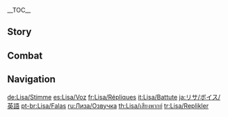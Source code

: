 {{CharacterTabs}}
{{LanguageTabs}}
__TOC__
==Story==
{{VO/Story
|character           = Lisa

|vo_01_01_title      = Hello
|vo_01_01_file       = VO_{language}{character} Hello.ogg
|vo_01_01_tx         = Hi darling, are you going to be Lisa's little helper? What? Me, a grand mage? That was a long time ago, I'm just a humble librarian now. *chuckles* Don't worry darling, I'll take very good care of you. So...

|vo_02_01_title      = Chat: Afternoon Tea
|vo_02_01_file       = VO_{language}{character} Chat - Afternoon Tea.ogg
|vo_02_01_tx         = It's nearly time for afternoon tea.
|vo_02_02_title      = Chat: Quest
|vo_02_02_file       = VO_{language}{character} Chat - Quest.ogg
|vo_02_02_tx         = Why not keep me company for a while... There'll be plenty of time for work later.
|vo_02_03_title      = Chat: Better to Stay In
|vo_02_03_file       = VO_{language}{character} Chat - Better to Stay In.ogg
|vo_02_03_tx         = Today's no good for going out... Hmm... Did I say that yesterday as well?

<!-- Weather -->
|vo_03_01_title      = When It Rains
|vo_03_01_file       = VO_{language}{character} When It Rains.ogg
|vo_03_01_tx         = *sigh* Perfect weather for sipping a cup of tea while gazing out the window.
|vo_03_02_title      = When Thunder Strikes
|vo_03_02_file       = VO_{language}{character} When Thunder Strikes.ogg
|vo_03_02_tx         = When I practice my spells in weather like this, I can do half the work for double the impact. Haha, I'm just teasing.
|vo_03_03_title      = When It's Windy
|vo_03_03_file       = VO_{language}{character} When It's Windy.ogg
|vo_03_03_tx         = Such a calming breeze... Perfect for taking a nap, don't you think?

|vo_04_01_title      = Good Morning
|vo_04_01_file       = VO_{language}{character} Good Morning.ogg
|vo_04_01_tx         = *yawn* Good morning, [[Jean]]... Oh, it's you! Sorry, dear.
|vo_04_01_mention    = Jean
|vo_04_02_title      = Good Afternoon
|vo_04_02_file       = VO_{language}{character} Good Afternoon.ogg
|vo_04_02_tx         = It must almost be time for a nap...
|vo_04_03_title      = Good Evening
|vo_04_03_file       = VO_{language}{character} Good Evening.ogg
|vo_04_03_tx         = You're still up? I'm getting sleepy...
|vo_04_04_title      = Good Night
|vo_04_04_file       = VO_{language}{character} Good Night.ogg
|vo_04_04_tx         = I can see how hard you've been working today. Let me think of a way to reward you...

|vo_05_01_title      = About {name}
|vo_05_01_file       = VO_{language}{character} About {character}.ogg
|vo_05_01_tx         = I'm not lazy, I just know to save my energy for when I need it most.

|vo_06_01_title      = About Us: Relationships
|vo_06_01_file       = VO_{language}{character} About Us - Relationships.ogg
|vo_06_01_tx         = I can be your teacher, your master, or your friend... or all three if you want...
|vo_06_02_title      = About Us: Capabilities
|vo_06_02_friendship = 6
|vo_06_02_file       = VO_{language}{character} About Us - Capabilities.ogg
|vo_06_02_tx         = Let me show you a thing or two, lest we let your efforts go to waste. *chuckles*
|vo_06_03_title      = About Us: Ceremony
|vo_06_03_friendship = 6
|vo_06_03_file       = VO_{language}{character} About Us - Ceremonies.ogg
|vo_06_03_tx         = Wait, one last thing... A kiss on the forehead from master to follower. Now you're my star pupil.

|vo_07_01_title      = About the [[Vision]]
|vo_07_01_friendship = 4
|vo_07_01_file       = VO_{language}{character} About the Vision.ogg
|vo_07_01_tx         = Visions? Ah, they're a necessary device in controlling the elements &mdash; with you being the sole exception, of course. Hmm... As for why that is, perhaps... we can find the time to experiment a little?
|vo_07_02_title      = Something to Share
|vo_07_02_file       = VO_{language}{character} Something to Share.ogg
|vo_07_02_tx         = Feel free to use the alchemist's upstairs from the library whenever you want. But make sure you knock first... we wouldn't want you seeing anything you're not supposed to, now would we?
|vo_07_03_title      = Interesting Things
|vo_07_03_file       = VO_{language}{character} Interesting Things.ogg
|vo_07_03_tx         = [[Calla Lily|Calla Lilies]] are a medicinal flower with antidotal properties. With them in hand, there's no need to worry about the side effects of any potions... Hehe.

|vo_08_01_title      = About [[Jean]]
|vo_08_01_friendship = 4
|vo_08_01_file       = VO_{language}{character} About Jean.ogg
|vo_08_01_tx         = Jean is a gifted and dedicated leader. Seeing how hard she works makes even me want to help her out.
|vo_08_01_mention    = Jean

|vo_08_02_title      = About [[Amber]]
|vo_08_02_friendship = 4
|vo_08_02_file       = VO_{language}{character} About Amber.ogg
|vo_08_02_tx         = Amber was just a young girl when she joined the [[Knights of Favonius|knights]], and in the blink of an eye, she's turned into such a strong young lady. I'm curious to see what she'll be like a few years from now.
|vo_08_02_mention    = Amber

|vo_08_03_title      = About [[Barbara]]
|vo_08_03_friendship = 4
|vo_08_03_file       = VO_{language}{character} About Barbara.ogg
|vo_08_03_tx         = Have you heard Barbara sing before? Her angelic voice contains a magical healing energy. A different kind of magical energy from the one in my potions, of course. I wonder which one you prefer?
|vo_08_03_mention    = Barbara

|vo_08_04_title      = About [[Diluc]]
|vo_08_04_friendship = 4
|vo_08_04_file       = VO_{language}{character} About Diluc.ogg
|vo_08_04_tx         = You want to know about Diluc? Haha, in that case, I know someone else you should talk to.
|vo_08_04_mention    = Diluc

|vo_08_05_title      = About [[Razor]]
|vo_08_05_friendship = 4
|vo_08_05_file       = VO_{language}{character} About Razor.ogg
|vo_08_05_tx         = Come on Razor, that's it, good boy! Let's do some combat practice &mdash; I've found you the perfect partner. Hey! Come back!
|vo_08_05_mention    = Razor

|vo_08_06_title      = About [[Klee]]
|vo_08_06_friendship = 4
|vo_08_06_file       = VO_{language}{character} About Klee.ogg
|vo_08_06_tx         = Last time little Klee wanted to use my workshop for her experiments, I had to say no, and she was angry at me for the rest of the day. *sigh* What happened the next day, you ask? She went off happily to play outside of course.
|vo_08_06_mention    = Klee

|vo_08_07_title      = About [[Mona]]
|vo_08_07_friendship = 4
|vo_08_07_file       = VO_{language}{character} About Mona.ogg
|vo_08_07_tx         = As for Mona? She seems to be an excellent mage, but I'm not a part of their [[Hexenzirkel]]. The idea of [[Irminsul]] exploration and formal tea parties just leaves me cold.
|vo_08_07_mention    = Mona

|vo_08_08_title      = About [[Albedo]]
|vo_08_08_friendship = 4
|vo_08_08_file       = VO_{language}{character} About Albedo.ogg
|vo_08_08_tx         = Albedo is quite the alchemist. Just say the word and he'll come up with a good solution. He's easy on the eyes too, just like you.
|vo_08_08_mention    = Albedo

|vo_08_09_title      = About [[Fischl]]
|vo_08_09_friendship = 4
|vo_08_09_file       = VO_{language}{character} About Fischl.ogg
|vo_08_09_tx         = Fischl, yes, she's always in the library looking to borrow fantasy novels. She always returns her books three days early and looks after them very well. She's a good kid.
|vo_08_09_mention    = Fischl

|vo_08_10_title      = About [[Noelle]]
|vo_08_10_friendship = 4
|vo_08_10_file       = VO_{language}{character} About Noelle.ogg
|vo_08_10_tx         = Every time I ask Noelle to dust off the bookshelves, I'm always left with the sense that the more exhausted I make her, the happier she becomes. Yes, who knows what's going on with her... *chuckles*
|vo_08_10_mention    = Noelle

|vo_08_11_title      = About [[Sucrose]]
|vo_08_11_friendship = 4
|vo_08_11_file       = VO_{language}{character} About Sucrose.ogg
|vo_08_11_tx         = Try not to bother Sucrose if you're at a loose end, you'll only startle the poor girl. She's gifted at interacting with all sorts of exotic creatures &mdash; just hopeless when it comes to humans.
|vo_08_11_mention    = Sucrose

|vo_08_12_title      = About [[Cyno]]
|vo_08_12_friendship = 4
|vo_08_12_file       = VO_{language}{character} About Cyno.ogg
|vo_08_12_tx         = I've barely kept in touch with anyone from the [[Akademiya]] since leaving [[Sumeru]], except for the occasional letters to my teachers out of basic courtesy. Fortunately, not every promising student turned out as lazy as I am... I heard that one of my juniors, Cyno, now leads quite the action-packed life.
|vo_08_12_mention    = Cyno

|vo_08_13_title      = About [[Collei]]
|vo_08_13_friendship = 4
|vo_08_13_file       = VO_{language}{character} About Collei.ogg
|vo_08_13_tx         = Ah, dear little Collei. Every time she writes to me, she tries out new words and expressions she's learned recently... Hehe, no wonder she's improving so quickly. That wonderful and warmhearted master of hers must have helped a lot too.
|vo_08_13_mention    = Collei,Tighnari

|vo_08_14_title      = About [[Mika]]
|vo_08_14_friendship = 4
|vo_08_14_file       = VO_{language}{character} About Mika.ogg
|vo_08_14_tx         = I do rather envy [[Huffman]] for having such a caring little brother. Mika takes care of everything around the house and even looks after him when he's drunk... Ah, how nice it must be to lounge around all day without a care in the world... Hmm? What do you mean, I already do that? You're getting quite bold these days, aren't you, cutie?
|vo_08_14_mention    = Huffman,Mika

|vo_09_01_title      = More About {name}: I
|vo_09_01_file       = VO_{language}{character} More About {character} - 01.ogg
|vo_09_01_tx         = So, which element would you like to learn about today?
|vo_09_02_title      = More About {name}: II
|vo_09_02_friendship = 3
|vo_09_02_file       = VO_{language}{character} More About {character} - 02.ogg
|vo_09_02_tx         = My past? So, you want to get to know me a little better, huh? *chuckles* That's a story for another day. But I'm touched that you asked.
|vo_09_03_title      = More About {name}: III
|vo_09_03_friendship = 4
|vo_09_03_file       = VO_{language}{character} More About {character} - 03.ogg
|vo_09_03_tx         = When I taught Razor how to utilize Elemental Energy, I never expected him to master the technique so quickly. Come to think of it, you're talented too. Maybe I could teach you a few tricks...
|vo_09_03_mention    = Razor
|vo_09_04_title      = More About {name}: IV
|vo_09_04_friendship = 5
|vo_09_04_file       = VO_{language}{character} More About {character} - 04.ogg
|vo_09_04_tx         = What's that? You want to learn some [[Sumeru Akademiya]] magic? I'm afraid it might too much for you to handle right now... Hmm, though I suppose it can't hurt to teach you some of the basics. Here, start by reading the beginner's guide, it's only 800 pages or so.
|vo_09_05_title      = More About {name}: V
|vo_09_05_friendship = 6
|vo_09_05_file       = VO_{language}{character} More About {character} - 05.ogg
|vo_09_05_tx         = A Vision may seem like a great tool, but one day, the power one accumulates always finds a way to turn back on you. Should such a day come for me, so long as you're around... Ah, never mind.

|vo_10_01_title      = {name}'s Hobbies
|vo_10_01_file       = VO_{language}{character} Hobbies.ogg
|vo_10_01_tx         = Hey darling, would you like to try one of my magic potions? There's no knowing what it will do to you until you try it, though... Don't say I didn't warn you!
|vo_10_02_title      = {name}'s Troubles
|vo_10_02_file       = VO_{language}{character} Troubles.ogg
|vo_10_02_tx         = The interrogation room upstairs has sat there unused for two years now... It would be a much more lively place if [[Hertha]] would agree to let me use it as my private workshop... *sigh* She's such a spoilsport.
|vo_10_02_mention    = Hertha
|vo_10_03_title      = Favorite Food
|vo_10_03_file       = VO_{language}{character} Favorite Food.ogg
|vo_10_03_tx         = I like making my own vegetable soup. I put a big bunch of vegetables into a cauldron and stir it with a long spoon. What does it taste like? Here, why don't you try it for yourself. Open wide!
|vo_10_04_title      = Least Favorite Food
|vo_10_04_file       = VO_{language}{character} Least Favorite Food.ogg
|vo_10_04_tx         = I suffer from extreme pumpkinphobia. The fall harvest is a difficult time of year for me, as you can imagine. I wonder if it would be worth the trouble to make all the pumpkins in the world disappear...

<!-- Receiving a Gift -->
|vo_11_01_title      = Receiving a Gift: I
|vo_11_01_file       = VO Lisa Receiving a Gift - 01.ogg
|vo_11_01_tx         = Oh aren't you just the sweetest? Thanks, cutie, you just made my day.

|vo_11_02_title      = Receiving a Gift: II
|vo_11_02_file       = VO Lisa Receiving a Gift - 02.ogg
|vo_11_02_tx         = Hehe, you've really got a knack for this, haven't you?

|vo_11_03_title      = Receiving a Gift: III
|vo_11_03_file       = VO Lisa Receiving a Gift - 03.ogg
|vo_11_03_tx         = Eugh... Oh my... This is really... hmm...

|vo_12_01_title      = Birthday
|vo_12_01_file       = VO_{language}{character} Birthday.ogg
|vo_12_01_tx         = Here, take this amulet, it will bring you good luck. It's my birthday gift to you. I spent a long time making it, so don't lose it now!

|vo_13_01_title      = Feelings About Ascension: Intro
|vo_13_01_ascension  = 1
|vo_13_01_file       = VO_{language}{character} Feelings About Ascension - 01.ogg
|vo_13_01_tx         = Surely you don't want me working overtime... That would be no good.
|vo_13_02_title      = Feelings About Ascension: Building Up
|vo_13_02_ascension  = 2
|vo_13_02_file       = VO_{language}{character} Feelings About Ascension - 02.ogg
|vo_13_02_tx         = Chances to practice should be left to you newcomers, no?
|vo_13_03_title      = Feelings About Ascension: Climax
|vo_13_03_ascension  = 4
|vo_13_03_file       = VO_{language}{character} Feelings About Ascension - 03.ogg
|vo_13_03_tx         = *chuckles* If I were to recover my full power, who knows what kind of things might happen?
|vo_13_04_title      = Feelings About Ascension: Conclusion
|vo_13_04_ascension  = 6
|vo_13_04_file       = VO_{language}{character} Feelings About Ascension - 04.ogg
|vo_13_04_tx         = I've already tried to persuade you every way possible... *sigh* Have it your way, cutie. I can no longer go on pretending at this point - Even a [[Hilichurl]] would see through the act. So be it, let me introduce you to the true Witch of Purple Rose.
}}

==Combat==
{{Combat VO
|character           = Lisa

|skill_1_tx          = *giggles*
|skill_2_tx          = You're in for a little shock.
|skill_3_tx          = Come a little closer.
|skill_4_tx          = ''(Hold)'' ...Blitz!
|skill_5_tx          = ''(Hold)'' You've been a naughty boy!
|skill_6_tx          = ''(Hold)'' Hehe~

|burst_1_tx          = Let's spark things up a little.
|burst_2_tx          = Surrender and I'll be gentle.
|burst_3_tx          = Try not to enjoy this too much.

|sprint-s_1_file     = Sprint Start 01,Sprint Start 02,Sprint Start 03

|glider_1_file       = Deploying Wind Glider 01,Deploying Wind Glider 02,Deploying Wind Glider 03

|chest_1_tx          = No pain no gain, haha...
|chest_2_tx          = Oh my...
|chest_3_tx          = What do you think, cutie?

|low-hp_1_tx         = I have some for you too.
|low-hp_2_tx         = I'm a bit rusty...
|low-hp_3_tx         = Oh no, I'm gonna ruin my gloves.

|ally-low-hp_1_tx    = Don't force it, darling.
|ally-low-hp_2_tx    = Do you need me to lend a hand?

|fallen_1_tx         = Going out is tiring...
|fallen_2_tx         = Looks like I got carried away...
|fallen_3_tx         = I knew I should have stayed home...

|hit-l_1_tx          = Ugh...
|hit-l_2_file        = Light Hit Taken 02,Light Hit Taken 03,Light Hit Taken 04,Light Hit Taken 05,Light Hit Taken 06

|hit-h_1_tx          = Don't be such a brute.
|hit-h_2_file        = Heavy Hit Taken 02,Heavy Hit Taken 03,Heavy Hit Taken 04,Heavy Hit Taken 05,Heavy Hit Taken 06

|join_1_file         = Joining Party 01 (A),Joining Party 01 (B)
|join_1_tx           = Here, let me help you.
|join_2_tx           = I'll keep an eye on you.
|join_3_tx           = Ooh, you're taking me out?

|idle_1_file         = Standby 01

|atk-l_1_file        = Light Attack 01,Light Attack 02,Light Attack 03,Light Attack 04,Light Attack 05,Light Attack 06,Light Attack 07

|atk-m_1_file        = Mid Attack 01,Mid Attack 02,Mid Attack 03

|atk-h_1_file        = Heavy Attack 01,Heavy Attack 02,Heavy Attack 03

|climb_1_file        = Climbing 01,Climbing 02,Climbing 03,Climbing 04,Climbing 05

|climb-b_1_file      = Climbing Breath 01,Climbing Breath 02,Climbing Breath 03,Climbing Breath 04,Climbing Breath 05

|jump_1_file         = Jumping 01,Jumping 02,Jumping 03,Jumping 04,Jumping 05
}}

==Navigation==
{{Character Navbox|VO}}

[[de:Lisa/Stimme]]
[[es:Lisa/Voz]]
[[fr:Lisa/Répliques]]
[[it:Lisa/Battute]]
[[ja:リサ/ボイス/英語]]
[[pt-br:Lisa/Falas]]
[[ru:Лиза/Озвучка]]
[[th:Lisa/เสียงพากย์]]
[[tr:Lisa/Replikler]]
